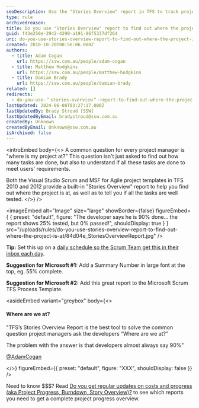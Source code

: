 ```yaml
---
seoDescription: Use the "Stories Overview" report in TFS to track project progress and identify areas that require testing.
type: rule
archivedreason:
title: Do you use "Stories Overview" report to find out where the project is at?
guid: f43e250e-2942-4290-a191-06f5337df264
uri: do-you-use-stories-overview-report-to-find-out-where-the-project-is-at
created: 2010-10-20T08:56:06.000Z
authors:
  - title: Adam Cogan
    url: https://ssw.com.au/people/adam-cogan
  - title: Matthew Hodgkins
    url: https://ssw.com.au/people/matthew-hodgkins
  - title: Damian Brady
    url: https://ssw.com.au/people/damian-brady
related: []
redirects:
  - do-you-use-＂stories-overview＂-report-to-find-out-where-the-project-is-at
lastUpdated: 2024-06-08T03:27:17.000Z
lastUpdatedBy: Brady Stroud [SSW]
lastUpdatedByEmail: bradystroud@ssw.com.au
createdBy: Unknown
createdByEmail: Unknown@ssw.com.au
isArchived: false
---
```


<introEmbed
  body={<>
A common question for every project manager is "where is my project at?" This question isn't just asked to find out how many tasks are done, but also to understand if all these tasks are done to meet users' requirements.

Both the Visual Studio Scrum and MSF for Agile project templates in TFS 2010 and 2012 provide a built-in "Stories Overview" report to help you find out where the project is at, as well as to tell you if all the tasks are well tested.
  </>}
/>

<imageEmbed
  alt="Image"
  size="large"
  showBorder={false}
  figureEmbed={ {
    preset: "default",
    figure: "The developer says he is 90% done... the report shows 25% tested, but 0% passed!",
    shouldDisplay: true
  } }
  src="/uploads/rules/do-you-use-stories-overview-report-to-find-out-where-the-project-is-at/84d04e_StoriesOverviewReport.jpg"
/>


**Tip:** Set this up on a [daily schedule so the Scrum Team get this in their inbox each day](/reports-do-you-schedule-the-burndown-and-stories-overview-reports-to-be-emailed-to-the-team-every-day).

**Suggestion for Microsoft #1:** Add a Summary Number in large font at the top, eg. 55% complete.

**Suggestion for Microsoft #2:** Add this great report to the Microsoft Scrum TFS Process Template.


<asideEmbed
  variant="greybox"
  body={<>
    
#### Where are we at?

"TFS’s Stories Overview Report is the best tool to solve the common question project managers ask the developers “Where are we at?”

The problem with the answer is that developers almost always say 90%"

[@AdamCogan](https://twitter.com/adamcogan)

  </>}
  figureEmbed={{
    preset: "default",
    figure: "XXX",
    shouldDisplay: false
  }}
/>


Need to know $$$? Read [Do you get regular updates on costs and progress (aka Project Progress, Burndown, Story Overview)?](/watch-do-you-get-regular-updates-on-costs-and-progress-%28aka-project-progress-burndown-etc-%29) to see which reports you need to get a complete project progress overview.
